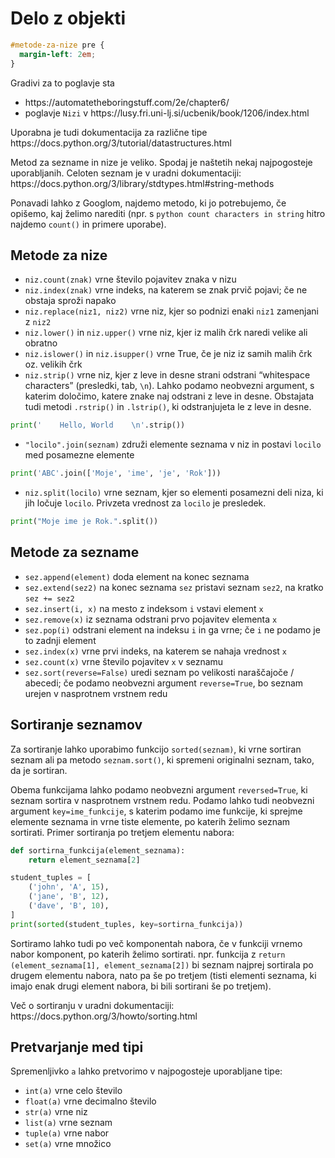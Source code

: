 # Delo z objekti

```css
#metode-za-nize pre {
  margin-left: 2em;
}
```

Gradivi za to poglavje sta

- https://automatetheboringstuff.com/2e/chapter6/ 
- poglavje `Nizi` v https://lusy.fri.uni-lj.si/ucbenik/book/1206/index.html

Uporabna je tudi dokumentacija za različne tipe https://docs.python.org/3/tutorial/datastructures.html

Metod za sezname in nize je veliko. Spodaj je naštetih nekaj najpogosteje uporabljanih. Celoten seznam je v uradni dokumentaciji: https://docs.python.org/3/library/stdtypes.html#string-methods

Ponavadi lahko z Googlom, najdemo metodo, ki jo potrebujemo, če opišemo, kaj želimo 
narediti (npr. s `python count characters in string` hitro najdemo `count()` in primere uporabe).

## Metode za nize

- `niz.count(znak)` vrne število pojavitev znaka v nizu
- `niz.index(znak)` vrne indeks, na katerem se znak prvič pojavi; če ne obstaja sproži napako
- `niz.replace(niz1, niz2)` vrne niz, kjer so podnizi enaki `niz1` zamenjani z `niz2`
- `niz.lower()` in `niz.upper()` vrne niz, kjer iz malih črk naredi velike ali obratno
- `niz.islower()` in `niz.isupper()` vrne True, če je niz iz samih malih črk oz. velikih črk
- `niz.strip()` vrne niz, kjer z leve in desne strani odstrani "whitespace characters" (presledki, tab, `\n`). Lahko podamo neobvezni argument, s katerim določimo, katere znake 
naj odstrani z leve in desne. Obstajata tudi metodi `.rstrip()` in `.lstrip()`, ki odstranjujeta le z leve in desne.
```python
print('    Hello, World    \n'.strip())
```
- `"locilo".join(seznam)` združi elemente seznama v niz in postavi `locilo` 
med posamezne elemente
```python
print('ABC'.join(['Moje', 'ime', 'je', 'Rok']))
```
- `niz.split(locilo)` vrne seznam, kjer so elementi posamezni deli niza, ki jih 
ločuje `locilo`. Privzeta vrednost za `locilo` je presledek.
```python
print("Moje ime je Rok.".split())
```

## Metode za sezname

- `sez.append(element)` doda element na konec seznama
- `sez.extend(sez2)` na konec seznama `sez` pristavi seznam `sez2`, na kratko `sez += sez2`
- `sez.insert(i, x)` na mesto z indeksom `i` vstavi element `x`
- `sez.remove(x)` iz seznama odstrani prvo pojavitev elementa `x`
- `sez.pop(i)` odstrani element na indeksu `i` in ga vrne; če `i` ne podamo je to zadnji element
- `sez.index(x)` vrne prvi indeks, na katerem se nahaja vrednost `x`
- `sez.count(x)` vrne število pojavitev `x` v seznamu
- `sez.sort(reverse=False)` uredi seznam po velikosti naraščajoče / abecedi; če podamo neobvezni argument `reverse=True`, bo seznam urejen v nasprotnem vrstnem redu

## Sortiranje seznamov

Za sortiranje lahko uporabimo funkcijo `sorted(seznam)`, ki vrne sortiran seznam ali pa metodo `seznam.sort()`, ki spremeni originalni seznam, tako, da je sortiran.

Obema funkcijama lahko podamo neobvezni argument `reversed=True`, ki seznam sortira v nasprotnem vrstnem redu. Podamo lahko tudi neobvezni argument `key=ime_funkcije`, s katerim podamo ime funkcije, ki sprejme elemente seznama in vrne tiste elemente, po katerih želimo seznam sortirati. Primer sortiranja po tretjem elementu nabora:

```python
def sortirna_funkcija(element_seznama):
    return element_seznama[2]

student_tuples = [
    ('john', 'A', 15),
    ('jane', 'B', 12),
    ('dave', 'B', 10),
]
print(sorted(student_tuples, key=sortirna_funkcija))
```

Sortiramo lahko tudi po več komponentah nabora, če v funkciji vrnemo nabor komponent, po katerih želimo sortirati. npr. funkcija z `return (element_seznama[1], element_seznama[2])` bi seznam najprej sortirala po drugem elementu nabora, nato pa še po tretjem (tisti elementi seznama, ki imajo enak drugi element nabora, bi bili sortirani še po tretjem).

Več o sortiranju v uradni dokumentaciji: https://docs.python.org/3/howto/sorting.html

## Pretvarjanje med tipi

Spremenljivko `a` lahko pretvorimo v najpogosteje uporabljane tipe:

- `int(a)` vrne celo število
- `float(a)` vrne decimalno število
- `str(a)` vrne niz
- `list(a)` vrne seznam
- `tuple(a)` vrne nabor
- `set(a)` vrne množico

